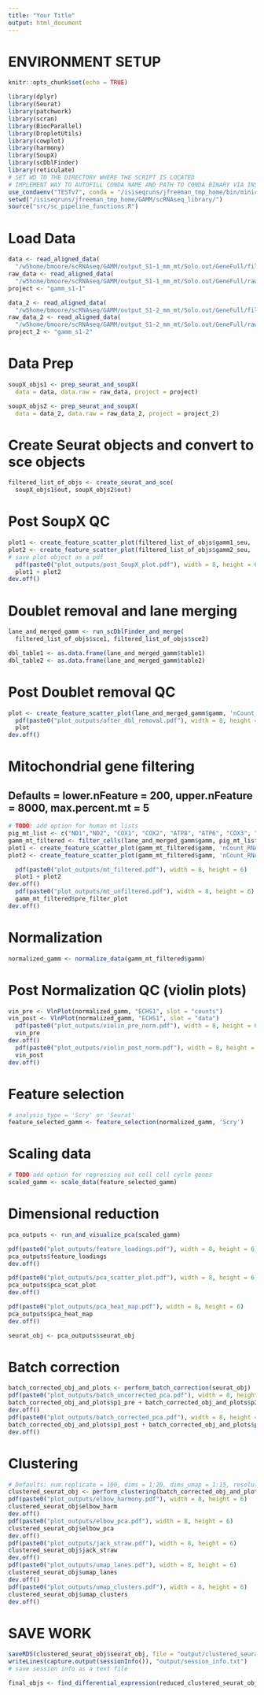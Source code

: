 ```yaml
---
title: "Your Title"
output: html_document
---
```


# ENVIRONMENT SETUP

```r
knitr::opts_chunk$set(echo = TRUE)

library(dplyr)
library(Seurat)
library(patchwork)
library(scran)
library(BiocParallel)
library(DropletUtils)
library(cowplot)
library(harmony)
library(SoupX)
library(scDblFinder)
library(reticulate)
# SET WD TO THE DIRECTORY WHERE THE SCRIPT IS LOCATED
# IMPLEMENT WAY TO AUTOFILL CONDA NAME AND PATH TO CONDA BINARY VIA INSTALL SCRIPT
use_condaenv("TESTv7", conda = "/isiseqruns/jfreeman_tmp_home/bin/miniconda3/condabin/conda")
setwd("/isiseqruns/jfreeman_tmp_home/GAMM/scRNAseq_library/")
source("src/sc_pipeline_functions.R")

```
# Load Data


```r
data <- read_aligned_data(
  "/w5home/bmoore/scRNAseq/GAMM/output_S1-1_mm_mt/Solo.out/GeneFull/filtered/")
raw_data <- read_aligned_data(
  "/w5home/bmoore/scRNAseq/GAMM/output_S1-1_mm_mt/Solo.out/GeneFull/raw/")
project <- "gamm_s1-1"

data_2 <- read_aligned_data(
  "/w5home/bmoore/scRNAseq/GAMM/output_S1-2_mm_mt/Solo.out/GeneFull/filtered/")
raw_data_2 <- read_aligned_data(
  "/w5home/bmoore/scRNAseq/GAMM/output_S1-2_mm_mt/Solo.out/GeneFull/raw/")
project_2 <- "gamm_s1-2"
```

# Data Prep


```r
soupX_objs1 <- prep_seurat_and_soupX(
  data = data, data.raw = raw_data, project = project)

soupX_objs2 <- prep_seurat_and_soupX(
  data = data_2, data.raw = raw_data_2, project = project_2)
```

# Create Seurat objects and convert to sce objects


```r
filtered_list_of_objs <- create_seurat_and_sce(
  soupX_objs1$out, soupX_objs2$out)
```


# Post SoupX QC


```r
plot1 <- create_feature_scatter_plot(filtered_list_of_objs$gamm1_seu, 'nCount_RNA', 'nFeature_RNA')
plot2 <- create_feature_scatter_plot(filtered_list_of_objs$gamm2_seu, 'nCount_RNA', 'nFeature_RNA')
# save plot object as a pdf 
  pdf(paste0("plot_outputs/post_SoupX_plot.pdf"), width = 8, height = 6)
  plot1 + plot2
dev.off()
```


# Doublet removal and lane merging


```r
lane_and_merged_gamm <- run_scDblFinder_and_merge(
  filtered_list_of_objs$sce1, filtered_list_of_objs$sce2)

dbl_table1 <- as.data.frame(lane_and_merged_gamm$table1)
dbl_table2 <- as.data.frame(lane_and_merged_gamm$table2)
```

# Post Doublet removal QC


```r
plot <- create_feature_scatter_plot(lane_and_merged_gamm$gamm, 'nCount_RNA', 'nFeature_RNA')
  pdf(paste0("plot_outputs/after_dbl_removal.pdf"), width = 8, height = 6)
  plot
dev.off()
```

# Mitochondrial gene filtering
## Defaults = lower.nFeature = 200, upper.nFeature = 8000, max.percent.mt = 5

```r
# TODO: add option for human mt lists 
pig_mt_list <- c("ND1","ND2", "COX1", "COX2", "ATP8", "ATP6", "COX3", "ND3", "ND4L", "ND4", "ND5", "ND6", "CYTB")
gamm_mt_filtered <- filter_cells(lane_and_merged_gamm$gamm, pig_mt_list)
plot1 <- create_feature_scatter_plot(gamm_mt_filtered$gamm, 'nCount_RNA', 'percent.mt')
plot2 <- create_feature_scatter_plot(gamm_mt_filtered$gamm, 'nCount_RNA', 'nFeature_RNA')

  pdf(paste0("plot_outputs/mt_filtered.pdf"), width = 8, height = 6)
  plot1 + plot2
dev.off()
  pdf(paste0("plot_outputs/mt_unfiltered.pdf"), width = 8, height = 6)
  gamm_mt_filtered$pre_filter_plot
dev.off()
```

# Normalization
```r
normalized_gamm <- normalize_data(gamm_mt_filtered$gamm)
```

# Post Normalization QC (violin plots)
```r
vin_pre <- VlnPlot(normalized_gamm, "ECHS1", slot = "counts")
vin_post <- VlnPlot(normalized_gamm, "ECHS1", slot = "data")
  pdf(paste0("plot_outputs/violin_pre_norm.pdf"), width = 8, height = 6)
  vin_pre
dev.off()
  pdf(paste0("plot_outputs/violin_post_norm.pdf"), width = 8, height = 6)
  vin_post
dev.off()
```


# Feature selection

```r
# analysis_type = 'Scry' or 'Seurat'
feature_selected_gamm <- feature_selection(normalized_gamm, 'Scry')
```


# Scaling data

```r
# TODO add option for regressing out cell cell cycle genes
scaled_gamm <- scale_data(feature_selected_gamm)
```

# Dimensional reduction

```r
pca_outputs <- run_and_visualize_pca(scaled_gamm)

pdf(paste0("plot_outputs/feature_loadings.pdf"), width = 8, height = 6)
pca_outputs$feature_loadings
dev.off()

pdf(paste0("plot_outputs/pca_scatter_plot.pdf"), width = 8, height = 6)
pca_outputs$pca_scat_plot
dev.off()

pdf(paste0("plot_outputs/pca_heat_map.pdf"), width = 8, height = 6)
pca_outputs$pca_heat_map
dev.off()

seurat_obj <- pca_outputs$seurat_obj
```

# Batch correction
```r
batch_corrected_obj_and_plots <- perform_batch_correction(seurat_obj)
pdf(paste0("plot_outputs/batch_uncorrected_pca.pdf"), width = 8, height = 6)
batch_corrected_obj_and_plots$p1_pre + batch_corrected_obj_and_plots$p2_pre
dev.off()
pdf(paste0("plot_outputs/batch_corrected_pca.pdf"), width = 8, height = 6)
batch_corrected_obj_and_plots$p1_post + batch_corrected_obj_and_plots$p2_post
dev.off()
```

# Clustering 
```r
# Defaults: num.replicate = 100, dims = 1:20, dims_umap = 1:15, resolution = 0.5
clustered_seurat_obj <- perform_clustering(batch_corrected_obj_and_plots$seurat_obj)
pdf(paste0("plot_outputs/elbow_harmony.pdf"), width = 8, height = 6)
clustered_seurat_obj$elbow_harm
dev.off()
pdf(paste0("plot_outputs/elbow_pca.pdf"), width = 8, height = 6)
clustered_seurat_obj$elbow_pca
dev.off()
pdf(paste0("plot_outputs/jack_straw.pdf"), width = 8, height = 6)
clustered_seurat_obj$jack_straw
dev.off()
pdf(paste0("plot_outputs/umap_lanes.pdf"), width = 8, height = 6)
clustered_seurat_obj$umap_lanes
dev.off()
pdf(paste0("plot_outputs/umap_clusters.pdf"), width = 8, height = 6)
clustered_seurat_obj$umap_clusters
dev.off()
```

# SAVE WORK
```r
saveRDS(clustered_seurat_obj$seurat_obj, file = "output/clustered_seurat_obj.rds")
writeLines(capture.output(sessionInfo()), "output/session_info.txt")
# save session info as a text file


```


```r
final_objs <- find_differential_expression(reduced_clustered_seurat_obj$seurat_obj)
```




